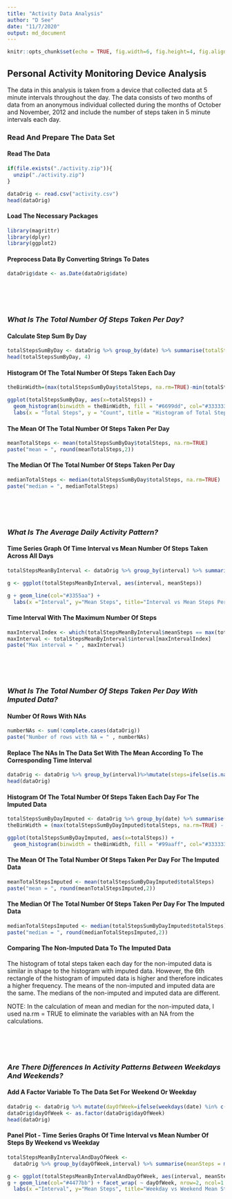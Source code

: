 ```yaml
---
title: "Activity Data Analysis"
author: "D See"
date: "11/7/2020"
output: md_document
---
```


```r
knitr::opts_chunk$set(echo = TRUE, fig.width=6, fig.height=4, fig.align = "center", warning=FALSE, comment = "", message=FALSE)
```

## Personal Activity Monitoring Device Analysis

The data in this analysis is taken from a device that collected data at 5 minute intervals throughout the day. The data consists of two months of data from an anonymous individual collected during the months of October and November, 2012 and include the number of steps taken in 5 minute intervals each day.

### Read And Prepare The Data Set
#### Read The Data

```r
if(file.exists("./activity.zip")){
  unzip("./activity.zip")
}

dataOrig <- read.csv("activity.csv")
head(dataOrig)
```

#### Load The Necessary Packages
```r
library(magrittr)
library(dplyr)
library(ggplot2)
```


#### Preprocess Data By Converting Strings To Dates

```r
dataOrig$date <- as.Date(dataOrig$date)
```

<br />
<br />
<br />

### *What Is The Total Number Of Steps Taken Per Day?*
#### Calculate Step Sum By Day

```r
totalStepsSumByDay <- dataOrig %>% group_by(date) %>% summarise(totalSteps = sum(steps))
head(totalStepsSumByDay, 4)
```

#### Histogram Of The Total Number Of Steps Taken Each Day
```r
theBinWidth=(max(totalStepsSumByDay$totalSteps, na.rm=TRUE)-min(totalStepsSumByDay$totalSteps, na.rm=TRUE))/10

ggplot(totalStepsSumByDay, aes(x=totalSteps)) + 
  geom_histogram(binwidth = theBinWidth, fill = "#6699dd", col="#333333") +
  labs(x = "Total Steps", y = "Count", title = "Histogram of Total Steps Per Interval")

```


#### The Mean Of The Total Number Of Steps Taken Per Day

```r
meanTotalSteps <- mean(totalStepsSumByDay$totalSteps, na.rm=TRUE)
paste("mean = ", round(meanTotalSteps,2))

```

#### The Median Of The Total Number Of Steps Taken Per Day

```r
medianTotalSteps <- median(totalStepsSumByDay$totalSteps, na.rm=TRUE)
paste("median = ", medianTotalSteps)

```

<br />
<br />
<br />

### *What Is The Average Daily Activity Pattern?*
#### Time Series Graph Of Time Interval vs Mean Number Of Steps Taken Across All Days

```r
totalStepsMeanByInterval <- dataOrig %>% group_by(interval) %>% summarise(meanSteps = mean(steps, na.rm=TRUE))

g <- ggplot(totalStepsMeanByInterval, aes(interval, meanSteps))

g + geom_line(col="#3355aa") + 
  labs(x ="Interval", y="Mean Steps", title="Interval vs Mean Steps Per Interval")
```

#### Time Interval With The Maximum Number Of Steps

```r
maxIntervalIndex <- which(totalStepsMeanByInterval$meanSteps == max(totalStepsMeanByInterval$meanSteps))
maxInterval <- totalStepsMeanByInterval$interval[maxIntervalIndex]
paste("Max interval = " , maxInterval)
```

<br />
<br />
<br />

### *What Is The Total Number Of Steps Taken Per Day With Imputed Data?*
#### Number Of Rows With NAs
```r
numberNAs <- sum(!complete.cases(dataOrig))
paste("Number of rows with NA = " , numberNAs)
```



#### Replace The NAs In The Data Set With The Mean According To The Corresponding Time Interval

```r
dataOrig <- dataOrig %>% group_by(interval)%>%mutate(steps=ifelse(is.na(steps),mean(steps, na.rm=TRUE),steps))
head(dataOrig)
```

#### Histogram Of The Total Number Of Steps Taken Each Day For The Imputed Data

```r
totalStepsSumByDayImputed <- dataOrig %>% group_by(date) %>% summarise(totalSteps = sum(steps))
theBinWidth = (max(totalStepsSumByDayImputed$totalSteps, na.rm=TRUE) - min(totalStepsSumByDayImputed$totalSteps, na.rm=TRUE)) / 10

ggplot(totalStepsSumByDayImputed, aes(x=totalSteps)) + 
  geom_histogram(binwidth = theBinWidth, fill = "#99aaff", col="#333333")

```

#### The Mean Of The Total Number Of Steps Taken Per Day For The Imputed Data

```r
meanTotalStepsImputed <- mean(totalStepsSumByDayImputed$totalSteps)
paste("mean = ", round(meanTotalStepsImputed,2))

```

#### The Median Of The Total Number Of Steps Taken Per Day For The Imputed Data

```r
medianTotalStepsImputed <- median(totalStepsSumByDayImputed$totalSteps)
paste("median = ", round(medianTotalStepsImputed,2))

```

#### Comparing The Non-Imputed Data To The Imputed Data

The histogram of total steps taken each day for the non-imputed data is similar in shape to the histogram with imputed data. However, the 6th rectangle of the histogram of imputed data is higher and therefore indicates a higher frequency. The means of the non-imputed and imputed data are the same. The medians of the non-imputed and imputed data are different. 

NOTE: In the calculation of mean and median for the non-imputed data, I used na.rm = TRUE to eliminate the variables with an NA from the calculations.

<br />
<br />
<br />

### *Are There Differences In Activity Patterns Between Weekdays And Weekends?*
#### Add A Factor Variable To The Data Set For Weekend Or Weekday
```r
dataOrig <- dataOrig %>% mutate(dayOfWeek=ifelse(weekdays(date) %in% c("Saturday","Sunday"),"weekend","weekday"))
dataOrig$dayOfWeek <- as.factor(dataOrig$dayOfWeek)
head(dataOrig)
```


#### Panel Plot - Time Series Graphs Of Time Interval vs Mean Number Of Steps By Weekend vs Weekday
```r
totalStepsMeanByIntervalAndDayOfWeek <- 
  dataOrig %>% group_by(dayOfWeek,interval) %>% summarise(meanSteps = mean(steps, na.rm=TRUE))

g <- ggplot(totalStepsMeanByIntervalAndDayOfWeek, aes(interval, meanSteps))
g + geom_line(col="#4477bb") + facet_wrap( ~ dayOfWeek, nrow=2, ncol=1 ) + 
  labs(x ="Interval", y="Mean Steps", title="Weekday vs Weekend Mean Steps Per Time Interval")

```


